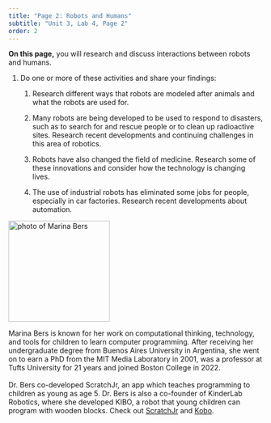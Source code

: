 ```yaml
---
title: "Page 2: Robots and Humans"
subtitle: "Unit 3, Lab 4, Page 2"
order: 2
---
```


::: learn
**On this page,** you will research and discuss
interactions between robots and humans.
:::

::: {#first .forYouToDo}
<ol>

<li>

Do one or more of these activities and share your findings:

<ol>

<li>

Research different ways that robots are modeled after animals 
and what the robots are used for. 

</li>

<li>

Many robots are being developed to be used to respond to disasters, such
as to search for and rescue people or to clean up radioactive sites.
Research recent developments and continuing challenges in this area of
robotics.


</li>

<li>

Robots have also changed the field of medicine. Research some of these
innovations and consider how the technology is changing lives.


</li>

<li>The use of industrial robots has eliminated some jobs for people,
especially in car factories. Research recent developments about
automation.</li>

</ol>

</li>

</ol>
:::

::: atWork

<img src="/img/atwork/Marina_Bers.JPG" title="photo of Marina Bers" alt="photo of Marina Bers" class="noshadow" height="200px"/>


Marina Bers is known for her work on computational thinking,
technology, and tools for children to learn computer programming. After
receiving her undergraduate degree from Buenos Aires University in
Argentina, she went on to earn a PhD from the MIT Media Laboratory in
2001, was a professor at Tufts University for 21 years and joined Boston
College in 2022. <br><br> Dr. Bers co-developed ScratchJr, an app which
teaches programming to children as young as age 5. Dr. Bers is also a
co-founder of KinderLab Robotics, where she developed KIBO, a robot that
young children can program with wooden blocks. Check out
<a href="https://www.scratchjr.org/" title="ScratchJr Website" target="_blank">ScratchJr</a>
and
<a href="https://kinderlabrobotics.com/kibo/" title="Kobo Website" target="_blank">Kobo</a>.
:::


